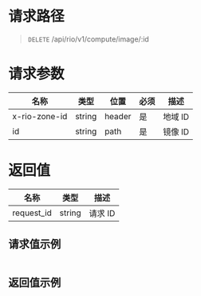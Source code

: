 <style>.topic-content-wrap .topic-detail table thead th { word-break: keep-all; }</style>


# 请求路径
> `DELETE` /api/rio/v1/compute/image/:id

# 请求参数
名称 | 类型 | 位置 | 必须 | 描述 
----- | ----- | ----- | ----- | ----- 
x-rio-zone-id  | string | header| 是 | 地域 ID
id            | string | path | 是 | 镜像 ID

# 返回值
名称 | 类型 |  描述
----- | ----- | -----
request_id	| string  | 请求 ID

## 请求值示例
```json
```

## 返回值示例
```json
```